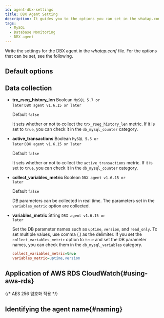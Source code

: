 ```yaml
---
id: agent-dbx-settings
title: DBX Agent Setting
description: It guides you to the options you can set in the whatap.conf file.
tags:
  - MySQL
  - Database Monitoring
  - DBX agent
---
```




Write the settings for the DBX agent in the _whatap.conf_ file. For the options that can be set, see the following.

## Default options


<Dbagentdbxbasicoption />

## Data collection


<Dbagentsettingdatacollection /> 

- **trx_rseg_history_len** <span class='type'>Boolean</span> <code class="my">MySQL 5.7 or later</code> <code class="my">DBX agent v1.6.15 or later</code>

  Default `false`

  It sets whether or not to collect the `trx_rseg_history_len` metric. If it is set to `true`, you can check it in the `db_mysql_counter` category.

- **active_transactions** <span class='type'>Boolean</span> <code class="my">MySQL 5.5 or later</code> <code class="my">DBX agent v1.6.15 or later</code>

  Default `false`

  It sets whether or not to collect the `active_transactions` metric. If it is set to `true`, you can check it in the `db_mysql_counter` category.

- **collect_variables_metric** <span class='type'>Boolean</span> <code class="my">DBX agent v1.6.15 or later</code>

  Default `false`

  DB parameters can be collected in real time. The parameters set in the `variables_metric` option are collected.

- **variables_metric** <span class='type'>String</span> <code class="my">DBX agent v1.6.15 or later</code>

  Set the DB parameter names such as `uptime`, `version`, and `read_only`. To set multiple values, use comma (,) as the delimiter. If you set the `collect_variables_metric` option to `true` and set the DB parameter names, you can check them in the `db_mysql_variables` category.

  ```ini title="whatap.conf"
  collect_variables_metric=true
  variables_metric=uptime,version
  ```

## Application of AWS RDS CloudWatch{#using-aws-rds}

<AWSRDSdesc name='db_mysql_counter' />


<Dbagentaws />

{/* AES 256 암호화 적용 */}


<Dbaes256encrypt />  

## Identifying the agent name{#naming}


<Dbsettingagentnamedetails />


<Dbagentdbxnaming /> 
